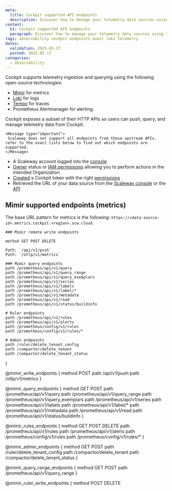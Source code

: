 ```yaml
---
meta:
  title: Cockpit supported API endpoints
  description: Discover how to manage your telemetry data sources using the Scaleway-supported Mimir and Loki endpoints
content:
  h1: Cockpit supported API endpoints
  paragraph: Discover how to manage your telemetry data sources using the Scaleway-supported Mimir and Loki endpoints
tags: observability cockpit endpoints mimir loki telemetry
dates:
  validation: 2025-05-17
  posted: 2025-05-17
categories:
  - observability
---
```


Cockpit supports telemetry ingestion and querying using the following open-source technologies:

- [Mimir](https://grafana.com/oss/mimir/) for metrics
- [Loki](https://grafana.com/oss/loki/) for logs
- [Tempo](https://grafana.com/oss/tempo/) for traces
- Prometheus Alertmanager for alerting.

Cockpit exposes a subset of their HTTP APIs so users can push, query, and manage telemetry data from Cockpit.

    <Message type="important">
     Scaleway does not support all endpoints from these upstream APIs. refer to the exact lists below to find out which endpoints are supported.
    </Message>

<Macro id="requirements" />

  - A Scaleway account logged into the [console](https://console.scaleway.com)
  - [Owner](/iam/concepts/#owner) status or [IAM permissions](/iam/concepts/#permission) allowing you to perform actions in the intended Organization
  - [Created](/cockpit/how-to/create-token/) a Cockpit token with the right [permissions](/cockpit/concepts/#cockpit-tokens)
  - Retrieved the URL of your data source from the [Scaleway console](https://console.scaleway.com/cockpit/dataSource) or the [API](https://www.scaleway.com/en/developers/api/cockpit/regional-api/#path-data-sources-list-data-sources)

## Mimir supported endpoints (metrics)

The base URL pattern for metrics is the following: `https://<data-source-id>.metrics.cockpit.<region>.scw.cloud`.


    ### Mimir remote write endpoints

    method GET POST DELETE

    Path: `/api/v1/push`
    Path: `/otlp/v1/metrics`

    ### Mimir query endpoints
    path /prometheus/api/v1/query
    path /prometheus/api/v1/query_range
    path /prometheus/api/v1/query_exemplars
    path /prometheus/api/v1/series
    path /prometheus/api/v1/labels
    path /prometheus/api/v1/label/*
    path /prometheus/api/v1/metadata
    path /prometheus/api/v1/read
    path /prometheus/api/v1/status/buildinfo

    # Ruler endpoints
    path /prometheus/api/v1/rules
    path /prometheus/api/v1/alerts
    path /prometheus/config/v1/rules
    path /prometheus/config/v1/rules/*

    # Admin endpoints
    path /ruler/delete_tenant_config
    path /compactor/delete_tenant
    path /compactor/delete_tenant_status
  }

  @mimir_write_endpoints {
    method POST
    path /api/v1/push
    path /otlp/v1/metrics
  }

  @mimir_query_endpoints {
    method GET POST
    path /prometheus/api/v1/query
    path /prometheus/api/v1/query_range
    path /prometheus/api/v1/query_exemplars
    path /prometheus/api/v1/series
    path /prometheus/api/v1/labels
    path /prometheus/api/v1/label/*
    path /prometheus/api/v1/metadata
    path /prometheus/api/v1/read
    path /prometheus/api/v1/status/buildinfo
  }

  @mimir_rules_endpoints {
    method GET POST DELETE
    path /prometheus/api/v1/rules
    path /prometheus/api/v1/alerts
    path /prometheus/config/v1/rules
    path /prometheus/config/v1/rules/*
  }

  @mimir_admin_endpoints {
    method GET POST
    path /ruler/delete_tenant_config
    path /compactor/delete_tenant
    path /compactor/delete_tenant_status
  }

  @mimir_query_range_endpoints {
    method GET POST
    path /prometheus/api/v1/query_range
  }

  @mimir_ruler_write_endpoints {
    method POST DELETE



